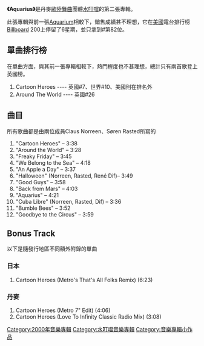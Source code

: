 {{for|同名英文電視劇|水瓶宮 (美國電視劇)}}
{{Infobox album <!-- See Wikipedia:WikiProject_Albums -->
| name       = Aquarius
| type       = [[專輯|專輯]]
| artist     = [[水叮噹|水叮噹]]
| cover      = Aquariusaquaalbum.jpg
<!-- 未知參數 | background = orange -->
| released   = 2000年5月21日
| recorded   = 
| genre      = [[歐陸舞曲|歐陸舞曲]]
| length     = 43:53
| label      = [[環球唱片|環球唱片]](丹麥)
| producer   = Søren Nystrøm Rasted,Claus Norreen
| prev_title = [[Aquarium|Aquarium]]
| prev_year  = 1997
| next_title = [[精選輯_(水叮噹專輯)|Greatest Hits]]
| next_year  = 2009
}}
'''《Aquarius》'''是丹麥[[歐陸舞曲|歐陸舞曲]]團體[[水叮噹|水叮噹]]的第二張專輯。

此張專輯與前一張[[Aquarium|Aquarium]]相較下，銷售成績甚不理想，它在[[美國|美國]]電台排行榜[[Billboard|Billboard]] 200上停留了6星期，並只拿到#第82位。

== 單曲排行榜 ==
在單曲方面，與其前一張專輯相較下，熱門程度也不甚理想，總計只有兩首歌登上英國榜。
#Cartoon Heroes ---- 英國#7、世界#10、美國則在排名外
#Around The World ---- 英國#26

== 曲目 ==
所有歌曲都是由兩位成員Claus Norreen、Søren Rasted所寫的

# "Cartoon Heroes" – 3:38
# "Around the World" – 3:28
# "Freaky Friday" – 3:45
# "We Belong to the Sea" – 4:18
# "An Apple a Day" – 3:37
# "Halloween" (Norreen, Rasted, René Dif)– 3:49
# "Good Guys" – 3:58
# "Back from Mars" – 4:03
# "Aquarius" – 4:21
# "Cuba Libre" (Norreen, Rasted, Dif) – 3:36
# "Bumble Bees" – 3:52
# "Goodbye to the Circus" – 3:59

== Bonus Track ==
以下是隨發行地區不同額外附錄的單曲
=== 日本 ===
#Cartoon Heroes (Metro's That's All Folks Remix) (6:23)
=== 丹麥 ===
#Cartoon Heroes (Metro 7" Edit) (4:06)
#Cartoon Heroes (Love To Infinity Classic Radio Mix) (3:08)

{{音樂專輯小作品}}

[[Category:2000年音樂專輯|Category:2000年音樂專輯]]
[[Category:水叮噹音樂專輯|Category:水叮噹音樂專輯]]
[[Category:音樂專輯小作品|Category:音樂專輯小作品]]